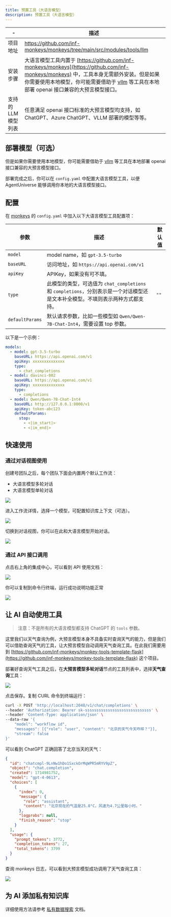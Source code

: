```yaml
---
title: 预置工具（大语言模型）
description: 预置工具（大语言模型）
---
```


| -        | 描述                                                                   |
| -------- | ---------------------------------------------------------------------- |
| 项目地址 | https://github.com/inf-monkeys/monkeys/tree/main/src/modules/tools/llm |
| 安装步骤 | 大语言模型工具内置于 [https://github.com/inf-monkeys/monkeys](https://github.com/inf-monkeys/monkeys) 中，工具本身无需额外安装。但是如果你需要使用本地模型，你可能需要借助于 [vllm](https://docs.vllm.ai/en/latest/serving/openai_compatible_server.html) 等工具在本地部署 openai 接口兼容的大预言模型接口。 |
| 支持的 LLM 模型列表 | 任意满足 openai 接口标准的大预言模型均支持，如 ChatGPT、Azure ChatGPT、VLLM 部署的模型等等。 |

## 部署模型（可选）

但是如果你需要使用本地模型，你可能需要借助于 [vllm](https://docs.vllm.ai/en/latest/serving/openai_compatible_server.html) 等工具在本地部署 openai 接口兼容的大预言模型接口。 

部署完成之后，你可以在 `config.yaml` 中配置大语言模型工具，以便 AgentUniverse 能够调用你本地的大语言模型接口。

## 配置

在 [monkeys](https://github.com/inf-monkeys/monkeys) 的 `config.yaml` 中加入以下大语言模型工具配置项：

| 参数            | 描述                                                                                                                           | 默认值 |
| --------------- | ------------------------------------------------------------------------------------------------------------------------------ | ------ |
| `model`         | model name，如 `gpt-3.5-turbo`                                                                                                 |        |
| `baseURL`       | 访问地址，如 `https://api.openai.com/v1`                                                                                       |        |
| `apiKey`        | APIKey，如果没有可不填。                                                                                                       |        |
| `type`          | 此模型的类型，可选值为 `chat_completions` 和 `completions`，分别表示是一个对话模型还是文本补全模型。不填则表示两种方式都支持。 | `""`   |
| `defaultParams` | 默认请求参数，比如一些模型如 `Qwen/Qwen-7B-Chat-Int4`，需要设置 top 参数。                                                     |        |


以下是一个示例：

```yaml
models:
  - model: gpt-3.5-turbo
    baseURL: https://api.openai.com/v1
    apiKey: xxxxxxxxxxxxxx
    type:
      - chat_completions
  - model: davinci-002
    baseURL: https://api.openai.com/v1
    apiKey: xxxxxxxxxxxxxx
    type:
      - completions
  - model: Qwen/Qwen-7B-Chat-Int4
    baseURL: http://127.0.0.1:8000/v1
    apiKey: token-abc123
    defaultParams:
      stop:
        - <|im_start|>
        - <|im_end|>
```

## 快速使用

### 通过对话视图使用

创建号团队之后，每个团队下面会内置两个默认工作流：

- 大语言模型多轮对话
- 大语言模型单轮对话

![](~/assets/installation/default-workflow.png)

进入工作流详情，选择一个模型，可配置知识库上下文（可选）。

![](~/assets/installation/config-model.png)


切换到对话视图，你可以在此和大语言模型开始对话。

![](~/assets/tools/llm/chat.png)


### 通过 API 接口调用

点击右上角的集成中心，可以看到 API 使用文档：

![](~/assets/installation/api-doc.png)

你可以复制到命令行终端，运行成功说明功能正常

![](~/assets/installation/run-in-terminal.png)

## 让 AI 自动使用工具

> 注意：不是所有的大语言模型都支持 ChatGPT 的 `tools` 参数。

这里我们以天气查询为例，大预言模型本身不具备实时查询天气的能力，但是我们可以借助查询天气的工具，让大预言模型自动调用天气查询工具。在此我们需要用到 [https://github.com/inf-monkeys/monkey-tools-template-flask](https://github.com/inf-monkeys/monkey-tools-template-flask) 这个项目。

部署好查询天气工具之后，在**大预言模型多轮对话**节点的工具列表中，选择**天气查询**工具：

![](~/assets/tools/llm/auto-call-tools.png)

点击保存。复制 CURL 命令到终端运行：

```sh
curl -X POST 'http://localhost:2048/v1/chat/completions' \
--header 'Authorization: Bearer sk-sssssssssssssssssssssssssssss' \
--header 'Content-Type: application/json' \
--data-raw '{
    "model": "workflow id",
    "messages": [{"role": "user", "content": "北京的天气今天咋样？"}],
    "stream": false
}'
```

可以看到 ChatGPT 正确回答了北京当天的天气：

```json
{
  "id": "chatcmpl-9LnNw1hDo1SxckOrMqWPR5mRYV9pZ",
  "object": "chat.completion",
  "created": 1714981752,
  "model": "gpt-4-0613",
  "choices": [
    {
      "index": 0,
      "message": {
        "role": "assistant",
        "content": "北京现在的气温是25.8°C，风速为4.7公里每小时。"
      },
      "logprobs": null,
      "finish_reason": "stop"
    }
  ],
  "usage": {
    "prompt_tokens": 3772,
    "completion_tokens": 27,
    "total_tokens": 3799
  }
}
```

查询 monkeys 日志，可以看到大预言模型成功调用了天气查询工具：

![](~/assets/tools/llm/call-tool.png)

## 为 AI 添加私有知识库

详细使用方法请参考 [私有数据搜索](/docs/zh-cn/tools/builtin-tools-private-data-search) 文档。
